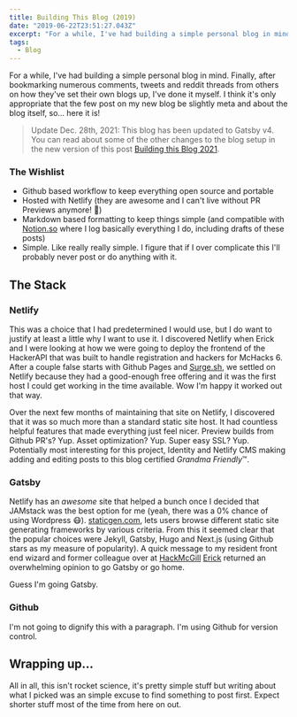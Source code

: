 ```yaml
---
title: Building This Blog (2019)
date: "2019-06-22T23:51:27.043Z"
excerpt: "For a while, I've had building a simple personal blog in mind. Finally, after bookmarking numerous comments, tweets and reddit threads from others on how they've set their own blogs up, I've done it myself. I think it's only appropriate that the few post on my new blog be slightly meta and about the blog itself, so... here it is!"
tags:
  - Blog
---
```


For a while, I've had building a simple personal blog in mind. Finally, after bookmarking numerous comments, tweets and reddit threads from others on how they've set their own blogs up, I've done it myself. I think it's only appropriate that the few post on my new blog be slightly meta and about the blog itself, so... here it is!

> Update Dec. 28th, 2021: This blog has been updated to Gatsby v4. You can read about some of the other changes to the blog setup in the new version of this post [Building this Blog 2021](./building-this-blog-2021).

### The Wishlist

- Github based workflow to keep everything open source and portable
- Hosted with Netlify (they are awesome and I can't live without PR Previews anymore! 🥰)
- Markdown based formatting to keep things simple (and compatible with [Notion.so](http://notion.so) where I log basically everything I do, including drafts of these posts)
- Simple. Like really really simple. I figure that if I over complicate this I'll probably never post or do anything with it.

## The Stack

### Netlify

This was a choice that I had predetermined I would use, but I do want to justify at least a little why I want to use it. I discovered Netlify when Erick and I were looking at how we were going to deploy the frontend of the HackerAPI that was built to handle registration and hackers for McHacks 6. After a couple false starts with Github Pages and [Surge.sh](http://surge.sh), we settled on Netlify because they had a good-enough free offering and it was the first host I could get working in the time available. Wow I'm happy it worked out that way.

Over the next few months of maintaining that site on Netlify, I discovered that it was so much more than a standard static site host. It had countless helpful features that made everything just feel nicer. Preview builds from Github PR's? Yup. Asset optimization? Yup. Super easy SSL? Yup. Potentially most interesting for this project, Identity and Netlify CMS making adding and editing posts to this blog certified *Grandma Friendly*™️.

### Gatsby

Netlify has an _awesome_ site that helped a bunch once I decided that JAMstack was the best option for me (yeah, there was a 0% chance of using Wordpress 😷). [staticgen.com](https://www.staticgen.com), lets users browse different static site generating frameworks by various criteria. From this it seemed clear that the popular choices were Jekyll, Gatsby, Hugo and Next.js (using Github stars as my measure of popularity). A quick message to my resident front end wizard and former colleague over at [HackMcGill](https://github.com/hackmcgill) [Erick](https://github.com/erickzhao) returned an overwhelming opinion to go Gatsby or go home.

Guess I'm going Gatsby.

### Github

I'm not going to dignify this with a paragraph. I'm using Github for version control.

## Wrapping up...

All in all, this isn't rocket science, it's pretty simple stuff but writing about what I picked was an simple excuse to find something to post first. Expect shorter stuff most of the time from here on out.
